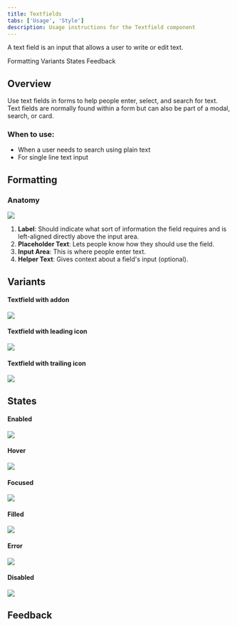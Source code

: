```yaml
---
title: Textfields
tabs: ['Usage', 'Style']
description: Usage instructions for the Textfield component
---
```


<PageDescription>

A text field is an input that allows a user to write or edit text.

</PageDescription>

<AnchorLinks>

<AnchorLink>Formatting</AnchorLink>
<AnchorLink>Variants</AnchorLink>
<AnchorLink>States</AnchorLink>
<AnchorLink>Feedback</AnchorLink>

</AnchorLinks>

## Overview

Use text fields in forms to help people enter, select, and search for text. Text fields are normally found within a form but can also be part of a modal, search, or card.

### When to use:

- When a user needs to search using plain text
- For single line text input

## Formatting

### Anatomy

<Row>
<Column colLg={10}>

<img src="https://res.cloudinary.com/dgcfg5cwe/image/upload/v1644378027/textfield-anatomy_z43cxl.svg"></img>

</Column>
</Row>


1. **Label**: Should indicate what sort of information the field requires and is left-aligned directly above the input area.
2. **Placeholder Text**: Lets people know how they should use the field.
3. **Input Area**: This is where people enter text.
4. **Helper Text**: Gives context about a field's input (optional).

## Variants

#### Textfield with addon

<Row>
<Column colLg={8}>

<img src="https://res.cloudinary.com/dgcfg5cwe/image/upload/v1644378430/Input-addon_gboveq.svg"></img>

</Column>
</Row>

#### Textfield with leading icon

<Row>
<Column colLg={8}>

<img src="https://res.cloudinary.com/dgcfg5cwe/image/upload/v1644378772/Input-leading-icon_hmkyto.svg"></img>

</Column>
</Row>

#### Textfield with trailing icon

<Row>
<Column colLg={8}>

<img src="https://res.cloudinary.com/dgcfg5cwe/image/upload/v1644378772/Input-trailing-icon_yfbrck.svg"></img>

</Column>
</Row>

## States

#### Enabled

<Row>
<Column colLg={8}>

<img src="https://res.cloudinary.com/dgcfg5cwe/image/upload/v1644378974/Input-hover_ltblfo.svg"></img>

</Column>
</Row>

#### Hover 

<Row>
<Column colLg={8}>

<img src="https://res.cloudinary.com/dgcfg5cwe/image/upload/v1644378974/Input-hover_ltblfo.svg"></img>

</Column>
</Row>

#### Focused

<Row>
<Column colLg={8}>

<img src="https://res.cloudinary.com/dgcfg5cwe/image/upload/v1644378974/Input-focused_xfdvyc.svg"></img>

</Column>
</Row>

#### Filled

<Row>
<Column colLg={8}>

<img src="https://res.cloudinary.com/dgcfg5cwe/image/upload/v1644378974/Input-filled_nmphxn.svg"></img>

</Column>
</Row>

#### Error

<Row>
<Column colLg={8}>

<img src="https://res.cloudinary.com/dgcfg5cwe/image/upload/v1644378974/Input-error_gccqau.svg"></img>

</Column>
</Row>

#### Disabled

<Row>
<Column colLg={8}>

<img src="https://res.cloudinary.com/dgcfg5cwe/image/upload/v1644378974/Input-disabled_ytargt.svg"></img>

</Column>
</Row>

## Feedback

<FeedbackOverview />